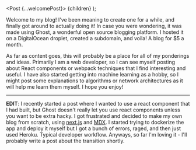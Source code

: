 
  <Post {...welcomePost}>
    {children}
  </Post>
);

<OpeningParagraph>
  Welcome to my blog! I've been meaning to create one for a while, and finally
  got around to actually doing it! In case you were wondering, it was made using
  Ghost, a wonderful open source blogging platform. I hosted it on a
  DigitalOcean droplet, created a subdomain, and voila! A blog for $5 a month.
</OpeningParagraph>

As far as content goes, this will probably be a place for all of my ponderings and ideas. Primarily I am a web developer, so I can see myself posting about React components or webpack techniques that I find interesting and useful. I have also started getting into machine learning as a hobby, so I might post some explanations to algorithms or network architectures as it will help me learn them myself. I hope you enjoy!

---

**EDIT**: I recently started a post where I wanted to use a react component that I had built, but Ghost doesn't really let you use react components unless you want to be extra hacky. I got frustrated and decided to make my own blog from scratch, using [next.js](https://nextjs.org/) and [MDX](). I started trying to dockerize the app and deploy it myself but I got a bunch of errors, raged, and then just used Heroku. Typical developer workflow. Anyways, so far I'm loving it - I'll probably write a post about the transition shortly.
